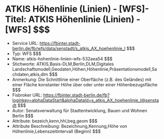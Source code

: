 # ATKIS Höhenlinie (Linien) - [WFS]- Titel: ATKIS Höhenlinie (Linien) - [WFS] $$$
- Service URL: https://fbinter.stadt-berlin.de/fb/wfs/data/senstadt/s_atkis_AX_hoehenlinie_l $$$
- Typ: WFS $$$
- Name: atkis-hohenlinie-linien-wfs-532aea54 $$$
- Stichworte: ATKIS,Basis-DLM,Berlin,DLM,Digitales Landschaftsmodell,Geodaten,Höhen,Höhenlinie,Präsentationsmodell,Sachdaten,atkis,dlm $$$
- Anmerkung: Die Schnittlinie einer Oberfläche (z.B. des Geländes) mit einer Fläche konstanter Höhe über oder unter einer Höhenbezugsfläche $$$
- Fisbroker URL: https://fbinter.stadt-berlin.de/fb?loginkey=alphaDataStart&alphaDataId=s_atkis_AX_hoehenlinie_l@senstadt $$$
- Autor: Senatsverwaltung für Stadtentwicklung, Bauen und Wohnen Berlin $$$
- Attribute: bezeich,kenn,hhl,beg,geom $$$
- Attribute Beschreibung: Bezeichnung,Kennung,Höhe von Höhenlinie,Lebenszeitintervall (Beginn) $$$

